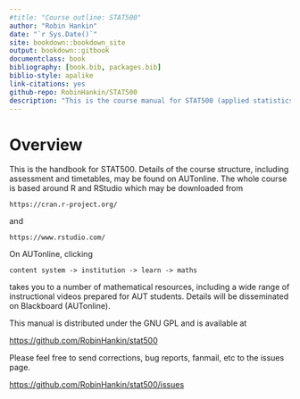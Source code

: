 ```yaml
--- 
#title: "Course outline: STAT500"
author: "Robin Hankin"
date: "`r Sys.Date()`"
site: bookdown::bookdown_site
output: bookdown::gitbook
documentclass: book
bibliography: [book.bib, packages.bib]
biblio-style: apalike
link-citations: yes
github-repo: RobinHankin/STAT500
description: "This is the course manual for STAT500 (applied statistics)"
---
```




 \newpage
 \pagenumbering{arabic}

# Overview {-}

This is the handbook for STAT500.  Details of the course structure,
including assessment and timetables, may be found on AUTonline.  The
whole course is based around R and RStudio which may be downloaded
from

```https://cran.r-project.org/```

and

```https://www.rstudio.com/```

On AUTonline, clicking

```content system -> institution -> learn -> maths```

takes you to a number of mathematical resources, including a wide
range of instructional videos prepared for AUT students.  Details will
be disseminated on Blackboard (AUTonline).

This manual is distributed under the GNU GPL and is available at

[https://github.com/RobinHankin/stat500](https://github.com/RobinHankin/stat500)

Please feel free to send corrections, bug reports, fanmail, etc to the
issues page.

[https://github.com/RobinHankin/stat500/issues](https://github.com/RobinHankin/stat500/issues)



\includegraphics{orn}